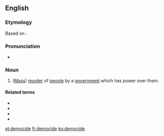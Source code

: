 ==English==
{{wikipedia}}

===Etymology===
Based on {{etyl|grc|en}} {{m|grc|δῆμος||people}} {{suffix||cide|lang=en}}.

===Pronunciation===
* {{a|UK}} {{IPA|/ˈdɛməsaɪd/|lang=en}}

===Noun===
{{en-noun}}

# ([[mass murder|Mass]]) [[murder]] of [[people]] by a [[government]] which has power over them.

====Related terms====
* {{l|en|culturicide}}
* {{l|en|ethnocide}}
* {{l|en|genocide}}
* {{l|en|populicide}}

[[et:democide]]
[[fr:democide]]
[[ko:democide]]